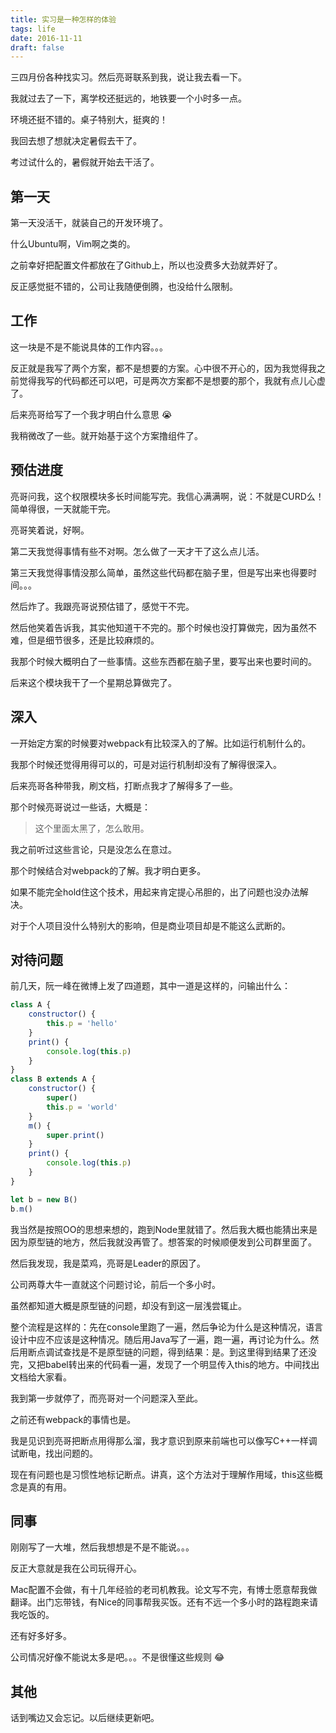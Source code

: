 ```yaml
---
title: 实习是一种怎样的体验
tags: life
date: 2016-11-11
draft: false
---
```


三四月份各种找实习。然后亮哥联系到我，说让我去看一下。

我就过去了一下，离学校还挺远的，地铁要一个小时多一点。

环境还挺不错的。桌子特别大，挺爽的！

我回去想了想就决定暑假去干了。

考过试什么的，暑假就开始去干活了。

## 第一天

第一天没活干，就装自己的开发环境了。

什么Ubuntu啊，Vim啊之类的。

之前幸好把配置文件都放在了Github上，所以也没费多大劲就弄好了。

反正感觉挺不错的，公司让我随便倒腾，也没给什么限制。

## 工作

这一块是不是不能说具体的工作内容。。。

反正就是我写了两个方案，都不是想要的方案。心中很不开心的，因为我觉得我之前觉得我写的代码都还可以吧，可是两次方案都不是想要的那个，我就有点儿心虚了。

后来亮哥给写了一个我才明白什么意思 :sob:

我稍微改了一些。就开始基于这个方案撸组件了。

## 预估进度

亮哥问我，这个权限模块多长时间能写完。我信心满满啊，说：不就是CURD么！简单得很，一天就能干完。

亮哥笑着说，好啊。

第二天我觉得事情有些不对啊。怎么做了一天才干了这么点儿活。

第三天我觉得事情没那么简单，虽然这些代码都在脑子里，但是写出来也得要时间。。。

然后炸了。我跟亮哥说预估错了，感觉干不完。

然后他笑着告诉我，其实他知道干不完的。那个时候也没打算做完，因为虽然不难，但是细节很多，还是比较麻烦的。

我那个时候大概明白了一些事情。这些东西都在脑子里，要写出来也要时间的。

后来这个模块我干了一个星期总算做完了。

## 深入

一开始定方案的时候要对webpack有比较深入的了解。比如运行机制什么的。

我那个时候还觉得用得可以的，可是对运行机制却没有了解得很深入。

后来亮哥各种带我，刷文档，打断点我才了解得多了一些。

那个时候亮哥说过一些话，大概是：

> 这个里面太黑了，怎么敢用。

我之前听过这些言论，只是没怎么在意过。

那个时候结合对webpack的了解。我才明白更多。

如果不能完全hold住这个技术，用起来肯定提心吊胆的，出了问题也没办法解决。

对于个人项目没什么特别大的影响，但是商业项目却是不能这么武断的。

## 对待问题

前几天，阮一峰在微博上发了四道题，其中一道是这样的，问输出什么：

```js
class A {
    constructor() {
        this.p = 'hello'
    }
    print() {
        console.log(this.p)
    }
}
class B extends A {
    constructor() {
        super()
        this.p = 'world'
    }
    m() {
        super.print()
    }
    print() {
        console.log(this.p)
    }
}

let b = new B()
b.m()
```   

我当然是按照OO的思想来想的，跑到Node里就错了。然后我大概也能猜出来是因为原型链的地方，然后我就没再管了。想答案的时候顺便发到公司群里面了。

然后我发现，我是菜鸡，亮哥是Leader的原因了。

公司两尊大牛一直就这个问题讨论，前后一个多小时。

虽然都知道大概是原型链的问题，却没有到这一层浅尝辄止。

整个流程是这样的：先在console里跑了一遍，然后争论为什么是这种情况，语言设计中应不应该是这种情况。随后用Java写了一遍，跑一遍，再讨论为什么。然后用断点调试查找是不是原型链的问题，得到结果：是。到这里得到结果了还没完，又把babel转出来的代码看一遍，发现了一个明显传入this的地方。中间找出文档给大家看。

我到第一步就停了，而亮哥对一个问题深入至此。

之前还有webpack的事情也是。

我是见识到亮哥把断点用得那么溜，我才意识到原来前端也可以像写C++一样调试断电，找出问题的。

现在有问题也是习惯性地标记断点。讲真，这个方法对于理解作用域，this这些概念是真的有用。

## 同事

刚刚写了一大堆，然后我想想是不是不能说。。。

反正大意就是我在公司玩得开心。

Mac配置不会做，有十几年经验的老司机教我。论文写不完，有博士愿意帮我做翻译。出门忘带钱，有Nice的同事帮我买饭。还有不远一个多小时的路程跑来请我吃饭的。

还有好多好多。

公司情况好像不能说太多是吧。。。不是很懂这些规则 :joy:

## 其他

话到嘴边又会忘记。以后继续更新吧。
